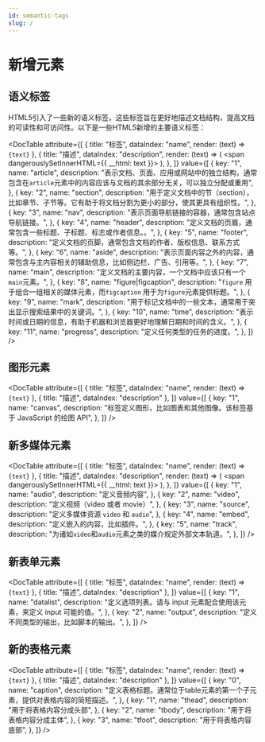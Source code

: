 ```yaml
---
id: semantic-tags
slug: /
---
```



# 新增元素

## 语义标签

HTML5引入了一些新的语义标签，这些标签旨在更好地描述文档结构，提高文档的可读性和可访问性。以下是一些HTML5新增的主要语义标签：

<DocTable
  attribute={[
    { title: "标签", dataIndex: "name", render: (text) => <code>{text}</code> },
    {
      title: "描述",
      dataIndex: "description",
      render: (text) => (
        <span dangerouslySetInnerHTML={{ __html: text }}></span>
      ),
    },
  ]}
  value={[
    {
      key: "1",
      name: "article",
      description:
        "表示文档、页面、应用或网站中的独立结构，通常包含在<code>article</code>元素中的内容应该与文档的其余部分无关，可以独立分配或重用",
    },
    {
      key: "2",
      name: "section",
      description:
        "用于定义文档中的节（section），比如章节、子节等。它有助于将文档分割为更小的部分，使其更具有组织性。",
    },
    {
      key: "3",
      name: "nav",
      description: "表示页面导航链接的容器，通常包含站点导航链接。",
    },
    {
      key: "4",
      name: "header",
      description:
        "定义文档的页眉，通常包含一些标题、子标题、标志或作者信息。。",
    },
    {
      key: "5",
      name: "footer",
      description: "定义文档的页脚，通常包含文档的作者、版权信息、联系方式等。",
    },
    {
      key: "6",
      name: "aside",
      description:
        "表示页面内容之外的内容，通常包含与主内容相关的辅助信息，比如侧边栏、广告、引用等。",
    },
    {
      key: "7",
      name: "main",
      description:
        "定义文档的主要内容，一个文档中应该只有一个<code>main</code>元素。",
    },
    {
      key: "8",
      name: "figure|figcaption",
      description:
        "<code>figure</code> 用于组合一组相关的媒体元素，而<code>figcaption</code> 用于为<code>figure</code>元素提供标题。",
    },
    {
      key: "9",
      name: "mark",
      description:
        "用于标记文档中的一些文本，通常用于突出显示搜索结果中的关键词。",
    },
    {
      key: "10",
      name: "time",
      description:
        "表示时间或日期的信息，有助于机器和浏览器更好地理解日期和时间的含义。",
    },
    {
      key: "11",
      name: "progress",
      description: "定义任何类型的任务的进度。",
    },
  ]}
/>

## 图形元素

<DocTable
  attribute={[
    { title: "标签", dataIndex: "name", render: (text) => <code>{text}</code> },
    { title: "描述", dataIndex: "description" },
  ]}
  value={[
    {
      key: "1",
      name: "canvas",
      description:
        "标签定义图形，比如图表和其他图像。该标签基于 JavaScript 的绘图 API",
    },
  ]}
/>

## 新多媒体元素

<DocTable
  attribute={[
    { title: "标签", dataIndex: "name", render: (text) => <code>{text}</code> },
    {
      title: "描述",
      dataIndex: "description",
      render: (text) => (
        <span dangerouslySetInnerHTML={{ __html: text }}></span>
      ),
    },
  ]}
  value={[
    {
      key: "1",
      name: "audio",
      description: "定义音频内容",
    },
    {
      key: "2",
      name: "video",
      description: "定义视频（video 或者 movie）",
    },
    {
      key: "3",
      name: "source",
      description: "定义多媒体资源 <code>video</code> 和 <code>audio</code>",
    },
    {
      key: "4",
      name: "embed",
      description: "定义嵌入的内容，比如插件。",
    },
    {
      key: "5",
      name: "track",
      description:
        "为诸如<code>video</code>和<code>audio</code>元素之类的媒介规定外部文本轨道。",
    },
  ]}
/>

## 新表单元素

<DocTable
  attribute={[
    { title: "标签", dataIndex: "name", render: (text) => <code>{text}</code> },
    { title: "描述", dataIndex: "description" },
  ]}
  value={[
    {
      key: "1",
      name: "datalist",
      description:
        "定义选项列表。请与 input 元素配合使用该元素，来定义 input 可能的值。",
    },
    {
      key: "2",
      name: "output",
      description: "定义不同类型的输出，比如脚本的输出。",
    },
  ]}
/>

## 新的表格元素

<DocTable
  attribute={[
    { title: "标签", dataIndex: "name", render: (text) => <code>{text}</code> },
    { title: "描述", dataIndex: "description" },
  ]}
  value={[
    {
      key: "0",
      name: "caption",
      description:
        "定义表格标题。通常位于table元素的第一个子元素，提供对表格内容的简短描述。",
    },
    {
      key: "1",
      name: "thead",
      description: "用于将表格内容分成头部",
    },
    {
      key: "2",
      name: "tbody",
      description: "用于将表格内容分成主体",
    },
    {
      key: "3",
      name: "tfoot",
      description: "用于将表格内容底部",
    },
  ]}
/>
